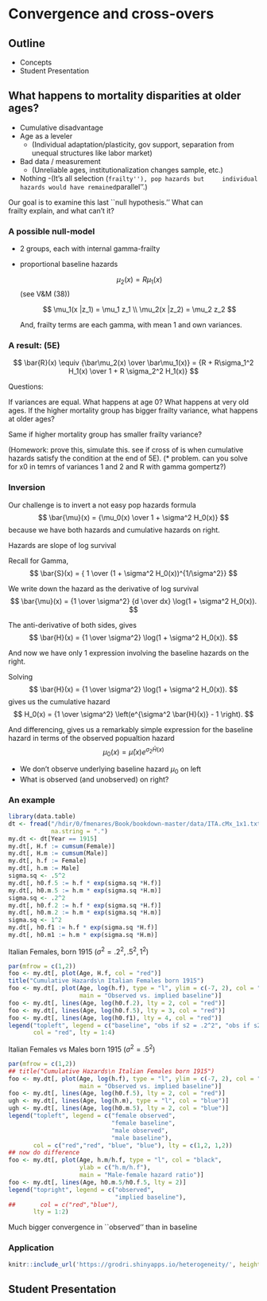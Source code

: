 # Convergence and cross-overs

## Outline
- Concepts
- Student Presentation

## What happens to mortality disparities at older ages?
  
  - Cumulative disadvantage
  - Age as a leveler
    - (Individual adaptation/plasticity, gov support, separation from
    unequal structures like labor market)
  - Bad data / measurement
    - (Unreliable ages, institutionalization changes sample, etc.)

  - Nothing
    -(It's all selection (``frailty''), pop hazards but
    individual hazards would have remained ``parallel''.)

Our goal is to examine this last ``null hypothesis.'' What can  
  frailty explain, and what can't it?
  
### A possible null-model

- 2 groups, each with internal gamma-frailty
- proportional baseline hazards

  $$
  \mu_2(x) =  R \mu_1(x)
  $$
  (see V&M (38))

  $$
  \mu_1(x |z_1) = \mu_1 z_1 \\ \mu_2(x |z_2) = \mu_2 z_2  
  $$

  And, frailty terms are each gamma, with mean 1 and own variances.

### A result: \vr (5E)

  $$
  \bar{R}(x) \equiv {\bar\mu_2(x) \over \bar\mu_1(x)} =
  {R + R\sigma_1^2 H_1(x) \over 1 + R \sigma_2^2 H_1(x)}
  $$
  
  Questions:
  
  \item If variances are equal. What happens at age 0? What happens
    at very old ages.
  \item If the higher mortality group has bigger frailty variance, what
    happens at older ages?
  \item Same if  higher mortality group has smaller frailty
    variance?
  

  (Homework: prove this, simulate this. see if cross of is when
  cumulative hazards satisfy the condition at the end of 5E). (*
  problem. can you solve for x0 in temrs of variances 1 and 2 and R
  with gamma gompertz?)

### Inversion

Our challenge is to invert a not easy pop hazards formula
$$
\bar{\mu}(x) = {\mu_0(x) \over 1 + \sigma^2 H_0(x)}
$$
because we have both hazards and cumulative hazards on right.

Hazards are slope of log survival

Recall for Gamma,
$$
\bar{S}(x) = { 1 \over (1 + \sigma^2 H_0(x))^{1/\sigma^2}}
$$

We write down the hazard as the derivative of log survival
$$
\bar{\mu}(x)  = {1 \over \sigma^2} {d \over dx} \log(1 + \sigma^2 H_0(x)).
$$

The anti-derivative of both sides, gives
$$
\bar{H}(x) = {1 \over \sigma^2} \log(1 + \sigma^2 H_0(x)).
$$

And now we have only 1 expression involving the baseline hazards on
the right. 


Solving 
$$
\bar{H}(x) = {1 \over \sigma^2} \log(1 + \sigma^2 H_0(x)).
$$
gives us the cumulative hazard
$$
H_0(x) = {1 \over \sigma^2} \left(e^{\sigma^2 \bar{H}(x)} - 1 \right).
$$

And differencing, gives us a remarkably simple expression for the
baseline hazard in terms of the observed popualtion hazard
$$
\mu_0(x) = \bar\mu(x) e^{\sigma_2 \bar{H}(x)}
$$

- We don't observe underlying baseline hazard $\mu_0$ on left
- What is observed (and unobserved) on right?


### An example

```r
library(data.table)
dt <- fread("/hdir/0/fmenares/Book/bookdown-master/data/ITA.cMx_1x1.txt",
            na.string = ".")
my.dt <- dt[Year == 1915]
my.dt[, H.f := cumsum(Female)]
my.dt[, H.m := cumsum(Male)]
my.dt[, h.f := Female]
my.dt[, h.m := Male]
sigma.sq <- .5^2
my.dt[, h0.f.5 := h.f * exp(sigma.sq *H.f)]
my.dt[, h0.m.5 := h.m * exp(sigma.sq *H.m)]
sigma.sq <- .2^2
my.dt[, h0.f.2 := h.f * exp(sigma.sq *H.f)]
my.dt[, h0.m.2 := h.m * exp(sigma.sq *H.m)]
sigma.sq <- 1^2
my.dt[, h0.f1 := h.f * exp(sigma.sq *H.f)]
my.dt[, h0.m1 := h.m * exp(sigma.sq *H.m)]
```


Italian Females, born 1915 ($\sigma^2 = .2^2, .5^2, 1^2$)

```r
par(mfrow = c(1,2))
foo <- my.dt[, plot(Age, H.f, col = "red")]
title("Cumulative Hazards\n Italian Females born 1915")
foo <- my.dt[, plot(Age, log(h.f), type = "l", ylim = c(-7, 2), col = "red",
                    main = "Observed vs. implied baseline")]
foo <- my.dt[, lines(Age, log(h0.f.2), lty = 2, col = "red")]
foo <- my.dt[, lines(Age, log(h0.f.5), lty = 3, col = "red")]
foo <- my.dt[, lines(Age, log(h0.f1), lty = 4, col = "red")]
legend("topleft", legend = c("baseline", "obs if s2 = .2^2", "obs if s2 = .5^2", "obs if s2 = 1^2"),
       col = "red", lty = 1:4)
```



Italian Females vs Males born 1915 ($\sigma^2 = .5^2$)
```r
par(mfrow = c(1,2))
## title("Cumulative Hazards\n Italian Females born 1915")
foo <- my.dt[, plot(Age, log(h.f), type = "l", ylim = c(-7, 2), col = "red",
                    main = "Observed vs. implied baseline")]
foo <- my.dt[, lines(Age, log(h0.f.5), lty = 2, col = "red")]
ugh <- my.dt[, lines(Age, log(h.m), type = "l", col = "blue")]
ugh <- my.dt[, lines(Age, log(h0.m.5), lty = 2, col = "blue")]
legend("topleft", legend = c("female observed",
                             "female baseline",
                             "male observed",
                             "male baseline"),
       col = c("red","red", "blue", "blue"), lty = c(1,2, 1,2))
## now do difference
foo <- my.dt[, plot(Age, h.m/h.f, type = "l", col = "black",
                    ylab = c("h.m/h.f"),
                    main = "Male-female hazard ratio")]
foo <- my.dt[, lines(Age, h0.m.5/h0.f.5, lty = 2)]
legend("topright", legend = c("observed",
                              "implied baseline"),
##       col = c("red","blue"),
       lty = 1:2)
```

Much bigger convergence in ``observed'' than in baseline

### Application

```r
knitr::include_url('https://grodri.shinyapps.io/heterogeneity/', height = '600px')
```

## Student Presentation
  